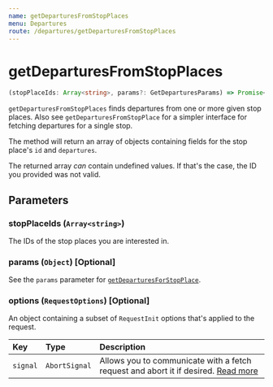 ```yaml
---
name: getDeparturesFromStopPlaces
menu: Departures
route: /departures/getDeparturesFromStopPlaces
---
```


# getDeparturesFromStopPlaces

```typescript
(stopPlaceIds: Array<string>, params?: GetDeparturesParams) => Promise<Array<{ id: string, departures: Departure[] } | undefined>>
```

`getDeparturesFromStopPlaces` finds departures from one or more given stop places. Also see `getDeparturesFromStopPlace` for a simpler interface for fetching departures for a single stop.

The method will return an array of objects containing fields for the stop place's `id` and `departures`.

The returned array _can_ contain undefined values. If that's the case, the ID you provided was not valid.

## Parameters

### stopPlaceIds (`Array<string>`)

The IDs of the stop places you are interested in.

### params (`Object`) [Optional]

See the `params` parameter for [`getDeparturesForStopPlace`](/departures/getDeparturesFromStopPlace#params-object-optional).

### options (`RequestOptions`) [Optional]

An object containing a subset of `RequestInit` options that's applied to the request.

| Key      | Type          | Description                                                                                                                                       |
| :------- | :------------ | :------------------------------------------------------------------------------------------------------------------------------------------------ |
| `signal` | `AbortSignal` | Allows you to communicate with a fetch request and abort it if desired. [Read more](https://developer.mozilla.org/en-US/docs/Web/API/AbortSignal) |
